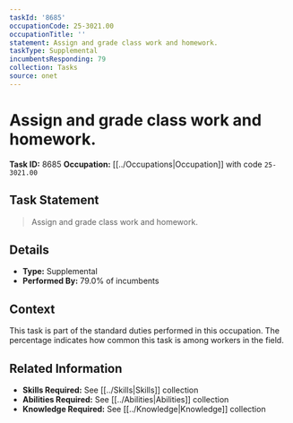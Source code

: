 ```yaml
---
taskId: '8685'
occupationCode: 25-3021.00
occupationTitle: ''
statement: Assign and grade class work and homework.
taskType: Supplemental
incumbentsResponding: 79
collection: Tasks
source: onet
---
```

# Assign and grade class work and homework.

**Task ID:** 8685
**Occupation:** [[../Occupations|Occupation]] with code `25-3021.00`

## Task Statement

> Assign and grade class work and homework.

## Details

- **Type:** Supplemental
- **Performed By:** 79.0% of incumbents

## Context

This task is part of the standard duties performed in this occupation. The percentage indicates how common this task is among workers in the field.

## Related Information

- **Skills Required:** See [[../Skills|Skills]] collection
- **Abilities Required:** See [[../Abilities|Abilities]] collection
- **Knowledge Required:** See [[../Knowledge|Knowledge]] collection
